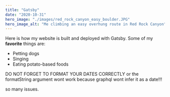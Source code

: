 ```yaml
---
title: "Gatsby"
date: "2020-10-31"
hero_image: "./images/red_rock_canyon_easy_boulder.JPG"
hero_image_alt: "Me climbing an easy overhung route in Red Rock Canyon"
---
```

Here is how my website is built and deployed with Gatsby.
Some of my **favorite** things are:
* Petting dogs
* Singing
* Eating potato-based foods

DO NOT FORGET TO FORMAT YOUR DATES CORRECTLY
or the formatString argument wont work because graphql wont infer it as a date!!!

so many issues.